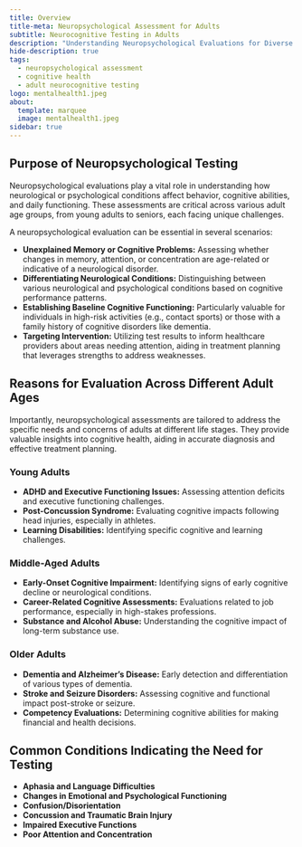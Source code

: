 ```yaml
---
title: Overview
title-meta: Neuropsychological Assessment for Adults
subtitle: Neurocognitive Testing in Adults
description: "Understanding Neuropsychological Evaluations for Diverse Adult Age Groups."
hide-description: true
tags:
  - neuropsychological assessment
  - cognitive health
  - adult neurocognitive testing
logo: mentalhealth1.jpeg
about:
  template: marquee
  image: mentalhealth1.jpeg
sidebar: true
---
```


## Purpose of Neuropsychological Testing

Neuropsychological evaluations play a vital role in understanding how neurological or psychological conditions affect behavior, cognitive abilities, and daily functioning. These assessments are critical across various adult age groups, from young adults to seniors, each facing unique challenges.

A neuropsychological evaluation can be essential in several scenarios:

- **Unexplained Memory or Cognitive Problems:** Assessing whether changes in memory, attention, or concentration are age-related or indicative of a neurological disorder.
- **Differentiating Neurological Conditions:** Distinguishing between various neurological and psychological conditions based on cognitive performance patterns.
- **Establishing Baseline Cognitive Functioning:** Particularly valuable for individuals in high-risk activities (e.g., contact sports) or those with a family history of cognitive disorders like dementia.
- **Targeting Intervention:** Utilizing test results to inform healthcare providers about areas needing attention, aiding in treatment planning that leverages strengths to address weaknesses.

## Reasons for Evaluation Across Different Adult Ages

Importantly, neuropsychological assessments are tailored to address the specific needs and concerns of adults at different life stages. They provide valuable insights into cognitive health, aiding in accurate diagnosis and effective treatment planning.

### Young Adults

- **ADHD and Executive Functioning Issues:** Assessing attention deficits and executive functioning challenges.
- **Post-Concussion Syndrome:** Evaluating cognitive impacts following head injuries, especially in athletes.
- **Learning Disabilities:** Identifying specific cognitive and learning challenges.

### Middle-Aged Adults

- **Early-Onset Cognitive Impairment:** Identifying signs of early cognitive decline or neurological conditions.
- **Career-Related Cognitive Assessments:** Evaluations related to job performance, especially in high-stakes professions.
- **Substance and Alcohol Abuse:** Understanding the cognitive impact of long-term substance use.

### Older Adults

- **Dementia and Alzheimer's Disease:** Early detection and differentiation of various types of dementia.
- **Stroke and Seizure Disorders:** Assessing cognitive and functional impact post-stroke or seizure.
- **Competency Evaluations:** Determining cognitive abilities for making financial and health decisions.

## Common Conditions Indicating the Need for Testing

- **Aphasia and Language Difficulties**
- **Changes in Emotional and Psychological Functioning**
- **Confusion/Disorientation**
- **Concussion and Traumatic Brain Injury**
- **Impaired Executive Functions**
- **Poor Attention and Concentration**



<!-- ### Framework Explanation:

- **Introductory Section:** Outlines the purpose and importance of neuropsychological testing.
- **Purpose of Testing:** Explains why and how neuropsychological testing is beneficial.
- **Age-Specific Evaluation Reasons:** Highlights common reasons for neuropsychological evaluations in different adult age groups.
- **Common Conditions:** Lists various conditions that may necessitate neuropsychological testing.
- **Conclusion:** Summarizes the role of these assessments in understanding and improving cognitive health across adult life stages.

This framework provides a comprehensive overview of neuropsychological assessment for adults, tailored for a professional and informative tone suitable for your website. -->

<!-- ---
title: Adult Neuropsychological Services
description: "Discover our extensive adult neuropsychological services, specializing in conditions such as ADHD, Autism Spectrum Disorders, dyslexia, and a wide range of neurodevelopmental assessments. Our patient-centered, evidence-based approach emphasizes thorough evaluations and personalized care, collaborating with families and professionals to support each individual's unique developmental journey. Stay updated about the latest in adult neuropsychology and find expert guidance for cognitive, academic, and social-emotional growth."
hide-description: true
# logo: logo-kids.webp
format:
  html:
    embed-resources: false
about:
  template: marquee
  # image: "logo-kids.webp"
sidebar: false
---

## Neurocognitive Testing in Adults

A comprehensive neuropsychological evaluation will help identify how a neurological or psychological condition is impacting your behavior, cognitive abilities, and everyday functioning.

We work closely with you, your family, and your physicians to provide practical
feedback and interventions to help improve your quality of life.

A comprehensive neuropsychological evaluation is essential if you are experiencing unexplained memory or cognitive problems or if you’re diagnosed with a neurological condition. 

**Neuropsychological testing can help you in several ways:**

- We can help identify your strengths and weaknesses in various areas of cognitive functioning. For example, neuropsychological testing can help determine if memory changes or difficulties with attention or concentration are normal, age-related, or due to a neurological disorder.
- We can help you and your physicians differentiate between various neurological and psychological conditions. Neurological and psychological conditions have different patterns of strength and weaknesses on neuropsychological tests.  The results will help identify which areas of the brain are involved and provide an accurate diagnosis.
- Neuropsychological testing can be used to establish a “baseline”.  This can help identify your skills and cognitive abilities before there is a serious problem.  This can be helpful for athletes who play contact sports or those who are at risk for developing Dementia.
- We will use your test results to identify and target problem areas that need
to be addressed by health care providers.  This information can be used by your
physicians to plan treatments that use your strengths to build up your
weaknesses.

## Complaints and Conditions That May Indicate Need for Testing
- ADHD and/or worsen executive functioning
- Aphasia and Language Difficulties
- Changes in Emotional and Psychological Functioning
- Changes in Memory
- Cognitive Impairment
- Confusion/ Disorientation
- Concussion and Traumatic Brain Injury
- Competency
- Dementia
- Impaired Executive Functions
- Learning Disabilities
- Post-Concussion Syndrome
- Poor Attention and Concentration
- Seizure Disorders
- Stroke
- Substance and Alcohol Abuse Impacting Cognitive Abilities  -->
